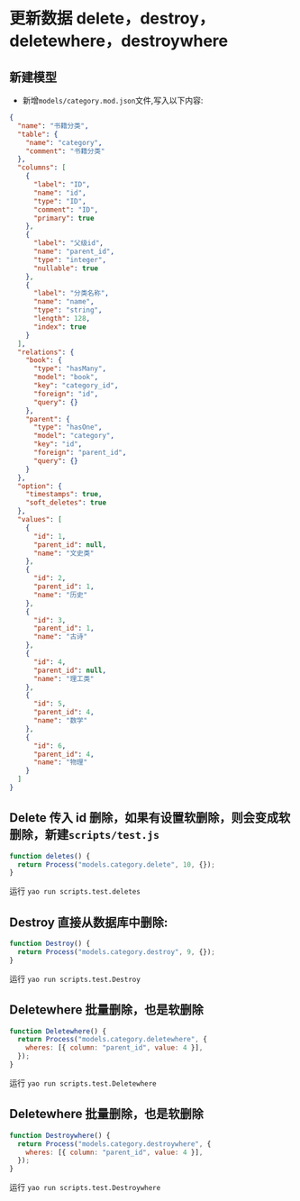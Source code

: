 # 更新数据 delete，destroy，deletewhere，destroywhere

## 新建模型

- 新增`models/category.mod.json`文件,写入以下内容:

```json
{
  "name": "书籍分类",
  "table": {
    "name": "category",
    "comment": "书籍分类"
  },
  "columns": [
    {
      "label": "ID",
      "name": "id",
      "type": "ID",
      "comment": "ID",
      "primary": true
    },
    {
      "label": "父级id",
      "name": "parent_id",
      "type": "integer",
      "nullable": true
    },
    {
      "label": "分类名称",
      "name": "name",
      "type": "string",
      "length": 128,
      "index": true
    }
  ],
  "relations": {
    "book": {
      "type": "hasMany",
      "model": "book",
      "key": "category_id",
      "foreign": "id",
      "query": {}
    },
    "parent": {
      "type": "hasOne",
      "model": "category",
      "key": "id",
      "foreign": "parent_id",
      "query": {}
    }
  },
  "option": {
    "timestamps": true,
    "soft_deletes": true
  },
  "values": [
    {
      "id": 1,
      "parent_id": null,
      "name": "文史类"
    },
    {
      "id": 2,
      "parent_id": 1,
      "name": "历史"
    },
    {
      "id": 3,
      "parent_id": 1,
      "name": "古诗"
    },
    {
      "id": 4,
      "parent_id": null,
      "name": "理工类"
    },
    {
      "id": 5,
      "parent_id": 4,
      "name": "数学"
    },
    {
      "id": 6,
      "parent_id": 4,
      "name": "物理"
    }
  ]
}
```

## Delete 传入 id 删除，如果有设置软删除，则会变成软删除，新建`scripts/test.js`

```javascript
function deletes() {
  return Process("models.category.delete", 10, {});
}
```

运行 `yao run scripts.test.deletes`

## Destroy 直接从数据库中删除:

```javascript
function Destroy() {
  return Process("models.category.destroy", 9, {});
}
```

运行 `yao run scripts.test.Destroy`

## Deletewhere 批量删除，也是软删除

```javascript
function Deletewhere() {
  return Process("models.category.deletewhere", {
    wheres: [{ column: "parent_id", value: 4 }],
  });
}
```

运行 `yao run scripts.test.Deletewhere`

## Deletewhere 批量删除，也是软删除

```javascript
function Destroywhere() {
  return Process("models.category.destroywhere", {
    wheres: [{ column: "parent_id", value: 4 }],
  });
}
```

运行 `yao run scripts.test.Destroywhere`
